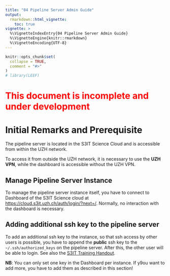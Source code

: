 ```yaml
---
title: "04 Pipeline Server Admin Guide"
output: 
  rmarkdown::html_vignette:
    toc: true
vignette: >
  %\VignetteIndexEntry{04 Pipeline Server Admin Guide}
  %\VignetteEngine{knitr::rmarkdown}
  %\VignetteEncoding{UTF-8}
---
```


```r
knitr::opts_chunk$set(
  collapse = TRUE,
  comment = "#>"
)
# library(LEEF)
```

# <span style="color:red">This document is incomplete and under development</span>

# Initial Remarks and Prerequisite

The pipeline server is located in the S3IT Science Cloud and is accessible from within the UZH network.

To access it from outside the UZH network, it is necessary to use the **UZH VPN**, while the dashboard is accessible without the UZH VPN.

## Manage Pipeline Server Instance
To manage the pipeline server instance itself, you have to connect to Dashboard of the S3IT Science cloud at [https://cloud.s3it.uzh.ch/auth/login/?next=/](https://cloud.s3it.uzh.ch/auth/login/?next=/). Normally, no interaction with the dashboard is necessary. 

## Adding additional ssh key to the pipeline server
To add an additional ssh key to the instance, so that ssh access by other users is possible, you have to append the **public** ssh key to the `~/.ssh/authorized_keys` on the pipeline server. After this, the other user will be able to login. See also the [S3IT Training Handout](https://docs.s3it.uzh.ch/cloud/training/training_handout/).

**NB**: You can only set one key in the Dashboard per instance. If y9ou want to add more, you have to add them as described in this section!






